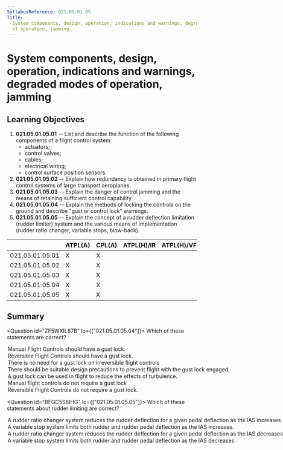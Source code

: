 ```yaml
---
SyllabusReference: 021.05.01.05
Title:
  System components, design, operation, indications and warnings, degraded modes
  of operation, jamming
---
```


# System components, design, operation, indications and warnings, degraded modes of operation, jamming

## Learning Objectives

1.  **021.05.01.05.01** -- List and describe the function of the following
    components of a flight control system:
    - actuators;
    - control valves;
    - cables;
    - electrical wiring;
    - control surface position sensors.
2.  **021.05.01.05.02** -- Explain how redundancy is obtained in primary flight
    control systems of large transport aeroplanes.
3.  **021.05.01.05.03** -- Explain the danger of control jamming and the means
    of retaining sufficient control capability.
4.  **021.05.01.05.04** -- Explain the methods of locking the controls on the
    ground and describe "gust or control lock" warnings.
5.  **021.05.01.05.05** -- Explain the concept of a rudder deflection limitation
    (rudder limiter) system and the various means of implementation (rudder
    ratio changer, variable stops, blow-back).

|                 | ATPL(A) | CPL(A) | ATPL(H)/IR | ATPL(H)/VFR | CPL(H) | IR  | CBIR(A) |
| --------------- | ------- | ------ | ---------- | ----------- | ------ | --- | ------- |
| 021.05.01.05.01 | X       | X      |            |             |        |     |         |
| 021.05.01.05.02 | X       | X      |            |             |        |     |         |
| 021.05.01.05.03 | X       | X      |            |             |        |     |         |
| 021.05.01.05.04 | X       | X      |            |             |        |     |         |
| 021.05.01.05.05 | X       | X      |            |             |        |     |         |

## Summary

<Question id="ZF5WXIL87B" lo={["021.05.01.05.04"]}>
  <Text variant="oneTwo">Which of these statements are correct?</Text>
<Option subject={[[]]}>Manual Flight Controls should have a gust lock.</Option>
<Option subject={[[]]}>
  Reversible Flight Controls should have a gust lock.
</Option>
<Option
  correct
  why="In irreversible systems, a gust lock is not needed since the hydraulic actuator is able to lock itself in the failed or neutral position."
>
  There is no need for a gust lock on irreversible flight controls
</Option>
<Option>
  There should be suitable design precautions to prevent flight with the gust
  lock engaged.
</Option>
<Option>
  A gust lock can be used in flight to reduce the effects of turbulence.
</Option>

  <Option>Manual flight controls do not require a gust lock</Option>
  <Option>Reversible Flight Controls do not require a gust lock.</Option>
</Question>

<Question id="BFGC5S8IHG" lo={["021.05.01.05.05"]}>
  <Text variant="oneTwo">
    Which of these statements about rudder limiting are correct?
  </Text>
<Option subject={[[]]}>
  A rudder ratio changer system reduces the rudder deflection for a given pedal
  deflection as the IAS increases
</Option>
<Option subject={[[]]}>
  A variable stop system limits both rudder and rudder pedal deflection as the
  IAS increases.
</Option>
<Option>
  A rudder ratio changer system reduces the rudder deflection for a given pedal
  deflection as the IAS decreases
</Option>

  <Option>
    A variable stop system limits both rudder and rudder pedal deflection as the
    IAS decreases.
  </Option>
</Question>

